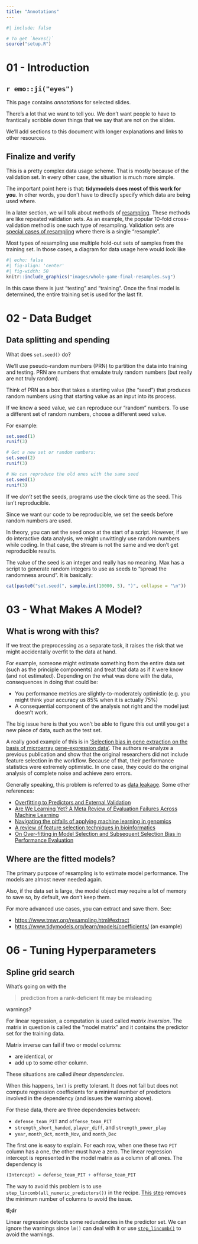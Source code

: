 ```yaml
---
title: "Annotations"
---
```


```r
#| include: false

# To get `hexes()`
source("setup.R")
```

# 01 - Introduction

## `r emo::ji("eyes")`

This page contains _annotations_ for selected slides. 

There's a lot that we want to tell you. We don't want people to have to frantically scribble down things that we say that are not on the slides. 

We'll add sections to this document with longer explanations and links to other resources. 



## Finalize and verify

This is a pretty complex data usage scheme. That is mostly because of the validation set. In every other case, the situation is much more simple.

The important point here is that: **tidymodels does most of this work for you**. In other words, you don't have to directly specify which data are being used where. 

In a later section, we will talk about methods of [resampling](https://www.tmwr.org/resampling.html). These methods are like repeated validation sets. As an example, the popular 10-fold cross-validation method is one such type of resampling. Validation sets are [special cases of resampling](https://www.tmwr.org/resampling.html#validation) where there is a single "resample". 

Most types of resampling use multiple hold-out sets of samples from the training set. In those cases, a diagram for data usage here would look like 

```r
#| echo: false
#| fig-align: 'center'
#| fig-width: 50
knitr::include_graphics("images/whole-game-final-resamples.svg")
```

In this case there is just "testing" and "training". Once the final model is determined, the entire training set is used for the last fit. 

# 02 - Data Budget

## Data splitting and spending

What does `set.seed()` do? 

We’ll use pseudo-random numbers (PRN) to partition the data into training and testing. PRN are numbers that emulate truly random numbers (but really are not truly random). 

Think of PRN as a box that takes a starting value (the "seed") that produces random numbers using that starting value as an input into its process. 

If we know a seed value, we can reproduce our "random" numbers. To use a different set of random numbers, choose a different seed value. 

For example: 

```r
set.seed(1)
runif(3)

# Get a new set or random numbers:
set.seed(2)
runif(3)

# We can reproduce the old ones with the same seed
set.seed(1)
runif(3)
```

If we _don’t_ set the seeds, programs use the clock time as the seed. This isn’t reproducible. 

Since we want our code to be reproducible, we set the seeds before random numbers are used. 

In theory, you can set the seed once at the start of a script. However, if we do interactive data analysis, we might unwittingly use random numbers while coding. In that case, the stream is not the same and we don’t get reproducible results. 

The value of the seed is an integer and really has no meaning. Max has a script to generate random integers to use as seeds to "spread the randomness around". It is basically:

```r
cat(paste0("set.seed(", sample.int(10000, 5), ")", collapse = "\n"))
```

# 03 - What  Makes A Model?

## What is wrong with this? 

If we treat the preprocessing as a separate task, it raises the risk that we might accidentally overfit to the data at hand. 

For example, someone might estimate something from the entire data set (such as the principle components) and treat that data as if it were know (and not estimated). Depending on the what was done with the data, consequences in doing that could be:

* You performance metrics are slightly-to-moderately optimistic (e.g. you might think your accuracy us 85% when it is actually 75%)
* A consequential component of the analysis not right and the model just doesn’t work. 

The big issue here is that you won’t be able to figure this out until you get a new piece of data, such as the test set. 

A really good example of this is in [‘Selection bias in gene extraction on the basis of microarray gene-expression data’](https://pubmed.ncbi.nlm.nih.gov/11983868/). The authors re-analyze a previous publication and show that the original researchers did not include feature selection in the workflow. Because of that, their performance statistics were extremely optimistic. In one case, they could do the original analysis of complete noise and achieve zero errors. 

Generally speaking, this problem is referred to as [data leakage](https://en.wikipedia.org/wiki/Leakage_(machine_learning)). Some other references: 

 * [Overfitting to Predictors and External Validation](https://bookdown.org/max/FES/selection-overfitting.html)
 * [Are We Learning Yet? A Meta Review of Evaluation Failures Across Machine Learning](https://datasets-benchmarks-proceedings.neurips.cc/paper/2021/hash/757b505cfd34c64c85ca5b5690ee5293-Abstract-round2.html)
 * [Navigating the pitfalls of applying machine learning in genomics](https://scholar.google.com/scholar?hl=en&as_sdt=0%2C5&q=Navigating+the+pitfalls+of+applying+machine+learning+in+genomics&btnG=)
 * [A review of feature selection techniques in bioinformatics](https://academic.oup.com/bioinformatics/article/23/19/2507/185254)
 * [On Over-fitting in Model Selection and Subsequent Selection Bias in Performance Evaluation](https://www.jmlr.org/papers/volume11/cawley10a/cawley10a.pdf)



## Where are the fitted models?

The primary purpose of resampling is to estimate model performance. The models are almost never needed again. 

Also, if the data set is large, the model object may require a lot of memory to save so, by default, we don't keep them. 

For more advanced use cases, you can extract and save them. See:

 * <https://www.tmwr.org/resampling.html#extract>
 * <https://www.tidymodels.org/learn/models/coefficients/> (an example)


# 06 - Tuning Hyperparameters

## Spline grid search 

What's going on with the 

> prediction from a rank-deficient fit may be misleading

warnings? 

For linear regression, a computation is used called _matrix inversion_. The matrix in question is called the "model matrix" and it contains the predictor set for the training data. 

Matrix inverse can fail if two or model columns: 

 * are identical, or 
 * add up to some other column. 
 
These situations are called _linear dependencies_.  

When this happens, `lm()` is pretty tolerant. It does not fail but does not compute regression coefficients for a minimal number of predictors involved in the dependency (and issues the warning above).

For these data, there are three dependencies between:

 * `defense_team_PIT` and `offense_team_PIT`
 * `strength_short_handed`, `player_diff`, and `strength_power_play`
 * `year`, `month_Oct`, `month_Nov`, and `month_Dec`

The first one is easy to explain. For each row, when one these two `PIT` column has a one, the other must have a zero. The linear regression intercept is represented in the model matrix as a column of all ones. The dependency is 

```r
(Intercept) = defense_team_PIT + offense_team_PIT
```

The way to avoid this problem is to use `step_lincomb(all_numeric_predictors())` in the recipe. [This step](https://recipes.tidymodels.org/reference/step_lincomb.html) removes the minimum number of columns to avoid the issue. 

**tl;dr**

Linear regression detects some redundancies in the predictor set. We can ignore the warnings since `lm()` can deal with it or use [`step_lincomb()`](https://recipes.tidymodels.org/reference/step_lincomb.html) to avoid the warnings. 



